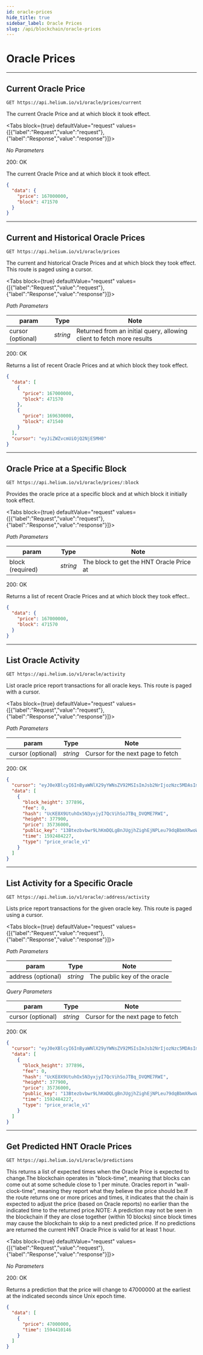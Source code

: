 ```yaml
---
id: oracle-prices
hide_title: true
sidebar_label: Oracle Prices
slug: /api/blockchain/oracle-prices
---
```



# Oracle Prices

---

## Current Oracle Price

```
GET https://api.helium.io/v1/oracle/prices/current
```

The current Oracle Price and at which block it took effect.

<Tabs
  block={true}
  defaultValue="request"
  values={[{"label":"Request","value":"request"},{"label":"Response","value":"response"}]}>
<TabItem value="request">

_No Parameters_

</TabItem>
<TabItem value="response">

200: OK

The current Oracle Price and at which block it took effect.

```json
{
  "data": {
    "price": 167000000,
    "block": 471570
  }
}
```

</TabItem>
</Tabs>

---

## Current and Historical Oracle Prices

```
GET https://api.helium.io/v1/oracle/prices
```

The current and historical Oracle Prices and at which block they took effect.
This route is paged using a cursor.

<Tabs
  block={true}
  defaultValue="request"
  values={[{"label":"Request","value":"request"},{"label":"Response","value":"response"}]}>
<TabItem value="request">

_Path Parameters_

| param             | Type     | Note                                                                  |
| ----------------- | -------- | --------------------------------------------------------------------- |
| cursor (optional) | _string_ | Returned from an initial query, allowing client to fetch more results |

</TabItem>
<TabItem value="response">

200: OK

Returns a list of recent Oracle Prices and at which block they took effect.

```json
{
  "data": [
    {
      "price": 167000000,
      "block": 471570
    },
    {
      "price": 169630000,
      "block": 471540
    }
  ],
  "cursor": "eyJiZWZvcmUiOjQ2NjE5MH0"
}
```

</TabItem>
</Tabs>

---

## Oracle Price at a Specific Block

```
GET https://api.helium.io/v1/oracle/prices/:block
```

Provides the oracle price at a specific block and at which block it initially
took effect.

<Tabs
  block={true}
  defaultValue="request"
  values={[{"label":"Request","value":"request"},{"label":"Response","value":"response"}]}>
<TabItem value="request">

_Path Parameters_

| param            | Type     | Note                                     |
| ---------------- | -------- | ---------------------------------------- |
| block (required) | _string_ | The block to get the HNT Oracle Price at |

</TabItem>
<TabItem value="response">

200: OK

Returns a list of recent Oracle Prices and at which block they took effect..

```json
{
  "data": {
    "price": 167000000,
    "block": 471570
  }
}
```

</TabItem>
</Tabs>

---

## List Oracle Activity

```
GET https://api.helium.io/v1/oracle/activity
```

List oracle price report transactions for all oracle keys. This route is paged
with a cursor.

<Tabs
  block={true}
  defaultValue="request"
  values={[{"label":"Request","value":"request"},{"label":"Response","value":"response"}]}>
<TabItem value="request">

_Path Parameters_

| param             | Type     | Note                              |
| ----------------- | -------- | --------------------------------- |
| cursor (optional) | _string_ | Cursor for the next page to fetch |

</TabItem>
<TabItem value="response">

200: OK

```json
{
  "cursor": "eyJ0eXBlcyI6InByaWNlX29yYWNsZV92MSIsImJsb2NrIjozNzc5MDAsImFuY2hvcl9ibG9jayI6Mzc3OTAwfQ",
  "data": [
    {
      "block_height": 377896,
      "fee": 0,
      "hash": "UcKE8X9UtuhOx5N3yxjyI7QcVihSoJTBq_DVQME7RWI",
      "height": 377900,
      "price": 35736000,
      "public_key": "13Btezbvbwr9LhKmDQLgBnJUgjhZighEjNPLeu79dqBbmXRwoWm",
      "time": 1592484227,
      "type": "price_oracle_v1"
    }
  ]
}
```

</TabItem>
</Tabs>

---

## List Activity for a Specific Oracle

```
GET https://api.helium.io/v1/oracle/:address/activity
```

Lists price report transactions for the given oracle key. This route is paged
using a cursor.

<Tabs
  block={true}
  defaultValue="request"
  values={[{"label":"Request","value":"request"},{"label":"Response","value":"response"}]}>
<TabItem value="request">

_Path Parameters_

| param              | Type     | Note                         |
| ------------------ | -------- | ---------------------------- |
| address (optional) | _string_ | The public key of the oracle |

_Query Parameters_

| param             | Type     | Note                              |
| ----------------- | -------- | --------------------------------- |
| cursor (optional) | _string_ | Cursor for the next page to fetch |

</TabItem>
<TabItem value="response">

200: OK

```json
{
  "cursor": "eyJ0eXBlcyI6InByaWNlX29yYWNsZV92MSIsImJsb2NrIjozNzc5MDAsImFuY2hvcl9ibG9jayI6Mzc3OTAwfQ",
  "data": [
    {
      "block_height": 377896,
      "fee": 0,
      "hash": "UcKE8X9UtuhOx5N3yxjyI7QcVihSoJTBq_DVQME7RWI",
      "height": 377900,
      "price": 35736000,
      "public_key": "13Btezbvbwr9LhKmDQLgBnJUgjhZighEjNPLeu79dqBbmXRwoWm",
      "time": 1592484227,
      "type": "price_oracle_v1"
    }
  ]
}
```

</TabItem>
</Tabs>

---

## Get Predicted HNT Oracle Prices

```
GET https://api.helium.io/v1/oracle/predictions
```

This returns a list of expected times when the Oracle Price is expected to
change.The blockchain operates in "block-time", meaning that blocks can come out
at some schedule close to 1 per minute. Oracles report in "wall-clock-time",
meaning they report what they believe the price should be.If the route returns
one or more prices and times, it indicates that the chain is expected to adjust
the price (based on Oracle reports) no earlier than the indicated time to the
returned price.NOTE: A prediction may not be seen in the blockchain if they are
close together (within 10 blocks) since block times may cause the blockchain to
skip to a next predicted price. If no predictions are returned the current HNT
Oracle Price is valid for at least 1 hour.

<Tabs
  block={true}
  defaultValue="request"
  values={[{"label":"Request","value":"request"},{"label":"Response","value":"response"}]}>
<TabItem value="request">

_No Parameters_

</TabItem>
<TabItem value="response">

200: OK

Returns a prediction that the price will change to 47000000 at the earliest at
the indicated seconds since Unix epoch time.

```json
{
  "data": [
    {
      "price": 47000000,
      "time": 1594410146
    }
  ]
}
```

</TabItem>
</Tabs>

